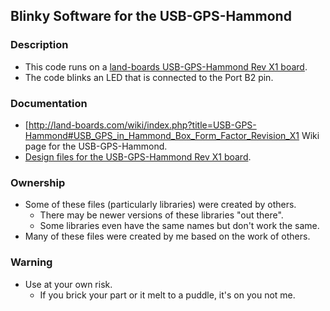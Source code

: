 == Blinky Software for the USB-GPS-Hammond ==

=== Description ===
*This code runs on a [http://land-boards.com/wiki/index.php?title=USB-GPS-Hammond#USB_GPS_in_Hammond_Box_Form_Factor_Revision_X1 land-boards USB-GPS-Hammond Rev X1 board].
*The code blinks an LED that is connected to the Port B2 pin.

=== Documentation ===

*[http://land-boards.com/wiki/index.php?title=USB-GPS-Hammond#USB_GPS_in_Hammond_Box_Form_Factor_Revision_X1 Wiki page for the USB-GPS-Hammond.
*[https://github.com/douggilliland/DougsPCBDesigns/tree/master/USB-GPS-Hammond Design files for the USB-GPS-Hammond Rev X1 board].

=== Ownership ===

* Some of these files (particularly libraries) were created by others.
** There may be newer versions of these libraries "out there".
** Some libraries even have the same names but don't work the same.
* Many of these files were created by me based on the work of others.

=== Warning ===

* Use at your own risk.
** If you brick your part or it melt to a puddle, it's on you not me.
